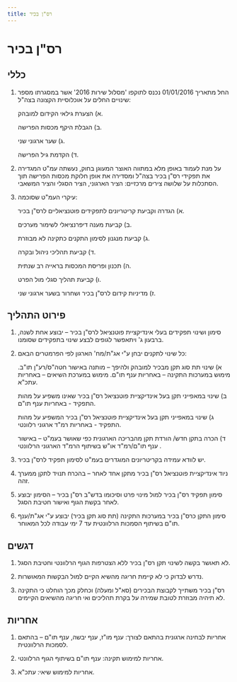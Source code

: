 ```yaml
---
title: רס"ן בכיר
---
```



# רס"ן בכיר

## כללי

1) החל מתאריך 01/01/2016 נכנס לתוקפו 'מסלול שירות 2016' אשר במסגרתו מספר שינויים החלים על אוכלוסיית הקצונה בצה"ל: 

   א) הצערת גילאי הקידום למובהק. 

   ב) הגבלת היקף מכסות הפרישה.

   ג) שער ארגוני שני. 

   ד) הקדמת גיל הפרישה.

2) על מנת לעמוד באופן מלא במתווה האוצר המעוגן בחוק, נעשתה עמ"ט המגדירה את תפקידי רס"ן בכיר בצה"ל ומסדירה את אופן חלוקת מכסות הפרישה תוך הסתכלות על שלושה צירים מרכזיים: הציר הארגוני, הציר הסגלי והציר המשאבי. 

3) עיקרי העמ"ט שסוכמה: 

   א) הגדרה וקביעת קריטריונים לתפקידים פוטנציאליים לרס"ן בכיר. 

   ב) קביעת מענה דיפרנציאלי לשימור מערכים. 

   ג) קביעת מנגנון לסימון התקנים כתקינה לא מבוזרת. 
   
   ד) קביעת תהליכי ניהול ובקרה. 
   
   ה) תכנון ופריסת המכסות בראייה רב שנתית. 
   
   ו) קביעת תהליך סגלי מול הפרט. 
   
   ז) מדיניות קידום לרס"ן בכיר ושחרור בשער ארגוני שני. 

## פירוט התהליך

1) סימון ושינוי תפקידים בעלי אינדיקציית פוטנציאל לרס"ן בכיר – יבוצע אחת לשנה, ברבעון ג' ויתאפשר לגופים לבצע שינוי בתפקידים שסומנו. 

2) כל שינוי לתקנים יבחן ע"י אג"ת/מח' הארגון לפי הפרמטרים הבאם: 

   א) שינוי תת סוג תקן מבכיר למובהק ולהיפך – מותנה באישור חטה"ס/רע"ן תו"ב. מימוש במערכות התקינה – באחריות ענף תו"ם. מימוש במערכת השיאים – באחריות עתכ"א. 

   ב) שינוי במאפייני תקן בעל אינדיקציית פוטנציאל רס"ן בכיר שאינו משפיע על מהות התפקיד - באחריות ענף תו"ם. 

   ג) שינוי במאפייני תקן בעל אינדיקציית פוטנציאל רס"ן בכיר המשפיע  על מהות התפקיד - באחריות רמ"ד ארגוני רלוונטי. 

   ד) הכרה בתקן חדש/ הורדת תקן מהבריכה הארגונית כפי שאושר בעמ"ט – באישור ענף תו"ם/רמ"ד או"ש בשיתוף הרמ"ד הארגוני הרלוונטי . 

3) יש לוודא עמידה בקריטריונים המוגדרים בעמ"ט לסימון תפקיד לרס"ן בכיר. 

4) ניוד אינדיקציית פוטנציאל רס"ן בכיר מתקן אחד לאחר – בהכרח תנויד לתקן ממערך זהה. 

5) סימון תפקיד רס"ן בכיר למול מינוי פרט וסיכומו בדש"ב רס"ן בכיר – הסימון יבוצע לאחר בקשת הגוף ואישור חטיבת הסגל.  

6) סימון התקן כרס"ן בכיר במערכות התקינה (תת סוג תקן בכיר) יבוצע ע"י אג"ת/ענף תו"ם בשיתוף הסמכות הרלוונטית עד 7 ימי עבודה לכל המאוחר. 

## דגשים

1) לא תאושר בקשה לשינוי תקן רס"ן בכיר ללא הצטרפות הגוף הרלוונטי וחטיבת הסגל. 

2) נדרש לבדוק כי לא קיימת חריגה מהשיא הקיים למול הבקשות המאושרות. 

3) רס"ן בכיר משתייך לקבוצת הבכירים (סא"ל ומעלה) וכחלק מכך הוחלט כי התקינה לא תיהיה מבוזרת לטובת שמירה על בקרת תהליכים ואי חריגה מהשיאים הקיימים. 

## אחריות

1) אחריות לבחינה ארגונית בהתאם לצורך: ענף מו"ז, ענף יבשה, ענף תו"ם – בהתאם לסמכות הרלוונטית. 

2) אחריות למימוש תקינה:  ענף תו"ם בשיתוף הגוף הרלוונטי. 

3) אחריות למימוש שיאי:  עתכ"א. 

<EditPage />